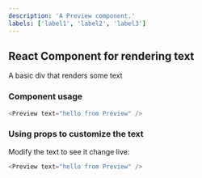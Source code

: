 ```yaml
---
description: 'A Preview component.'
labels: ['label1', 'label2', 'label3']
---
```



## React Component for rendering text

A basic div that renders some text

### Component usage
```js
<Preview text="hello from Preview" />
```

### Using props to customize the text

Modify the text to see it change live:
```js live
<Preview text="hello from Preview" />
```
